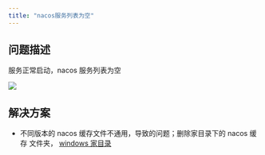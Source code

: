 ```yaml
---
title: "nacos服务列表为空"
---
```


## 问题描述
服务正常启动，nacos  服务列表为空

![](https://cdn.nlark.com/yuque/0/2024/png/283679/1732506892077-7840b4ab-96e9-4316-a951-1f6aa4e396e8.png)



## 解决方案
+ 不同版本的 nacos 缓存文件不通用，导致的问题；删除家目录下的 nacos 缓存 文件夹，  [windows 家目录](https://blog.csdn.net/COCO56/article/details/108230661)







